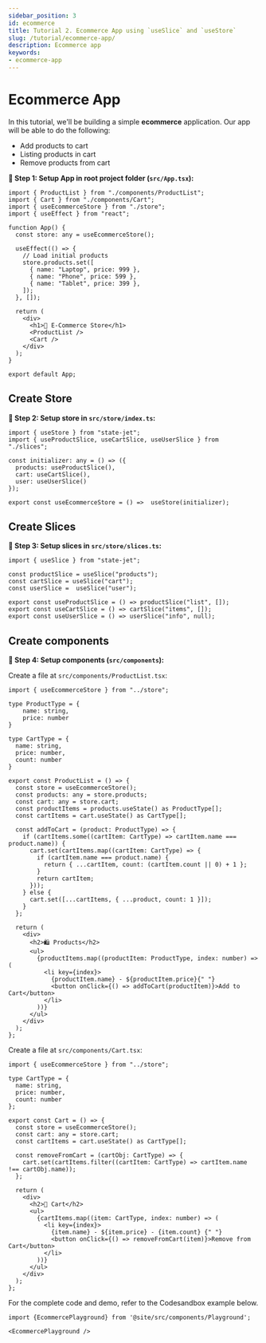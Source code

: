 ```yaml
---
sidebar_position: 3
id: ecommerce
title: Tutorial 2. Ecommerce App using `useSlice` and `useStore`
slug: /tutorial/ecommerce-app/
description: Ecommerce app
keywords:
- ecommerce-app
---
```


# Ecommerce App

In this tutorial, we'll be building a simple **ecommerce** application. Our app will be able to do the following:

- Add products to cart
- Listing products in cart
- Remove products from cart

**🔹 Step 1: Setup App in root project folder (`src/App.tsx`):**

```tsx title="src/App.tsx"
import { ProductList } from "./components/ProductList";
import { Cart } from "./components/Cart";
import { useEcommerceStore } from "./store";
import { useEffect } from "react";

function App() {
  const store: any = useEcommerceStore();

  useEffect(() => {
    // Load initial products
    store.products.set([
      { name: "Laptop", price: 999 },
      { name: "Phone", price: 599 },
      { name: "Tablet", price: 399 },
    ]);
  }, []);

  return (
    <div>
      <h1>🛒 E-Commerce Store</h1>
      <ProductList />
      <Cart />
    </div>
  );
}

export default App;
```

## Create Store

**🔹 Step 2: Setup store in `src/store/index.ts`:**

```Ts title="src/store/index.ts"
import { useStore } from "state-jet";
import { useProductSlice, useCartSlice, useUserSlice } from "./slices";

const initializer: any = () => ({
  products: useProductSlice(),
  cart: useCartSlice(),
  user: useUserSlice()
});

export const useEcommerceStore = () =>  useStore(initializer);
```

## Create Slices

**🔹 Step 3: Setup slices in `src/store/slices.ts`:**

```Ts title="src/store/slices.ts"
import { useSlice } from "state-jet";

const productSlice = useSlice("products");
const cartSlice = useSlice("cart");
const userSlice =  useSlice("user");

export const useProductSlice = () => productSlice("list", []);
export const useCartSlice = () => cartSlice("items", []);
export const useUserSlice = () => userSlice("info", null);
```

## Create components

**🔹 Step 4: Setup components (`src/components`):**

Create a file at `src/components/ProductList.tsx`:

```tsx title="src/components/ProductList.tsx"
import { useEcommerceStore } from "../store";

type ProductType = {
    name: string,
    price: number
}
  
type CartType = {
  name: string,
  price: number,
  count: number
}

export const ProductList = () => {
  const store = useEcommerceStore();
  const products: any = store.products;
  const cart: any = store.cart;
  const productItems = products.useState() as ProductType[];
  const cartItems = cart.useState() as CartType[];

  const addToCart = (product: ProductType) => {
    if (cartItems.some((cartItem: CartType) => cartItem.name === product.name)) {
      cart.set(cartItems.map((cartItem: CartType) => {
        if (cartItem.name === product.name) {
          return { ...cartItem, count: (cartItem.count || 0) + 1 };
        }
        return cartItem;
      }));
    } else {
      cart.set([...cartItems, { ...product, count: 1 }]);
    }
  };

  return (
    <div>
      <h2>🛍️ Products</h2>
      <ul>
        {productItems.map((productItem: ProductType, index: number) => (
          <li key={index}>
            {productItem.name} - ${productItem.price}{" "}
            <button onClick={() => addToCart(productItem)}>Add to Cart</button>
          </li>
        ))}
      </ul>
    </div>
  );
};
```

Create a file at `src/components/Cart.tsx`:

```tsx title="src/components/Cart.tsx"
import { useEcommerceStore } from "../store";

type CartType = {
  name: string,
  price: number,
  count: number
};

export const Cart = () => {
  const store = useEcommerceStore();
  const cart: any = store.cart;
  const cartItems = cart.useState() as CartType[];

  const removeFromCart = (cartObj: CartType) => {
    cart.set(cartItems.filter((cartItem: CartType) => cartItem.name !== cartObj.name));
  };

  return (
    <div>
      <h2>🛒 Cart</h2>
      <ul>
        {cartItems.map((item: CartType, index: number) => (
          <li key={index}>
            {item.name} - ${item.price} - {item.count} {" "}
            <button onClick={() => removeFromCart(item)}>Remove from Cart</button>
          </li>
        ))}
      </ul>
    </div>
  );
};

```

For the complete code and demo, refer to the Codesandbox example below.

```mdx-code-block
import {EcommercePlayground} from '@site/src/components/Playground';

<EcommercePlayground />
```